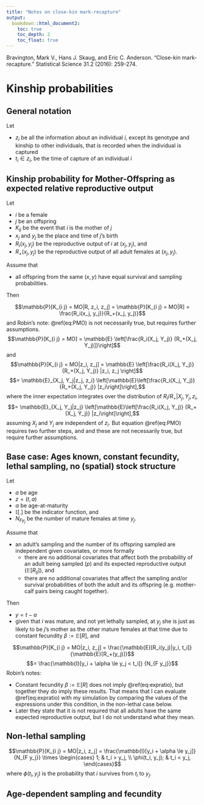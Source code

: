 ```yaml
---
title: "Notes on close-kin mark-recapture"
output:
  bookdown::html_document2:
    toc: true
    toc_depth: 2
    toc_float: true
---
```


Bravington, Mark V., Hans J. Skaug, and Eric C. Anderson. "Close-kin mark-recapture." Statistical Science 31.2 (2016): 259-274.

# Kinship probabilities

## General notation

Let

- $z_i$ be all the information about an individual $i$, except its genotype and kinship to other individuals, that is recorded when the individual is captured
- $t_i \in z_i$, be the time of capture of an individual $i$

## Kinship probability for Mother-Offspring as expected relative reproductive output

Let

- $i$ be a female
- $j$ be an offspring
- $K_{i j}$ be the event that $i$ is the mother of $j$
- $x_j$ and $y_j$ be the place and time of $j$'s birth
- $R_i(x_j, y_j)$ be the reproductive output of $i$ at $(x_j, y_j)$, and
- $R_+(x_j, y_j)$ be the reproductive output of all adult females at $(x_j, y_j)$.

Assume that

- all offspring from the same $(x, y)$ have equal survival and sampling probabilities.

Then

$$\mathbb{P}[K_{i j} = MO|R, z_i, z_j] = \mathbb{P}[K_{i j} = MO|R] = \frac{R_i(x_j, y_j)}{R_+(x_j, y_j)}$$
and
\begin{equation}
  \mathbb{P}[K_{i j} = MO|z_i, z_j] = \mathbb{E}_{X_j, Y_j|z_j} \left[\frac{\mathbb{E}[R_i(X_j, Y_j)|z_i]} {\mathbb{E}[R_+(X_j, Y_j)]} \right].
  (\#eq:PMO)
\end{equation}
Robin's note: \@ref(eq:PMO) is not necessarily true, but requires further assumptions.
$$\mathbb{P}[K_{i j} = MO] = \mathbb{E} \left[\frac{R_i(X_j, Y_j)} {R_+(X_j, Y_j)]}\right]$$
and
$$\mathbb{P}[K_{i j} = MO|z_i, z_j] = \mathbb{E} \left[\frac{R_i(X_j, Y_j)} {R_+(X_j, Y_j)} |z_i, z_j \right]$$
$$= \mathbb{E}_{X_j, Y_j|z_j, z_i} \left[\mathbb{E}\left[\frac{R_i(X_j, Y_j)} {R_+(X_j, Y_j)} |z_i\right]\right],$$
where the inner expectation integrates over the distribution of $R_i / R_+ | X_j, Y_j, z_i$,
$$= \mathbb{E}_{X_j, Y_j|z_j} \left[\mathbb{E}\left[\frac{R_i(X_j, Y_j)} {R_+(X_j, Y_j)} |z_i\right]\right],$$
assuming $X_j$ and $Y_j$ are independent of $z_i$.  But equation \@ref(eq:PMO) requires two further steps,
\begin{equation}
  \mathbb{E}_{X_j, Y_j|z_j} \left[\mathbb{E}\left[\frac{R_i(X_j, Y_j)} {R_+(X_j, Y_j)} |z_i\right]\right] = \mathbb{E}_{X_j, Y_j|z_j} \left[\frac{\mathbb{E}[R_i(X_j, Y_j)|z_i]} {\mathbb{E}[R_+(X_j, Y_j)|z_i]} \right],
  (\#eq:expratio)
\end{equation}
and
\begin{equation}
  \mathbb{E}_{X_j, Y_j|z_j} \left[\frac{\mathbb{E}[R_i(X_j, Y_j)|z_i]} {\mathbb{E}[R_+(X_j, Y_j)|z_i]} \right] = \mathbb{E}_{X_j, Y_j|z_j} \left[\frac{\mathbb{E}[R_i(X_j, Y_j)|z_i]} {\mathbb{E}[R_+(X_j, Y_j)]} \right],
  (\#eq:indepzi)
\end{equation}
and these are not necessarily true, but require further assumptions.

## Base case: Ages known, constant fecundity, lethal sampling, no (spatial) stock structure

Let 

- $a$ be age
- $z = (t, a)$
- $\alpha$ be age-at-maturity
- $\mathbb{I}[.]$ be the indicator function, and
- $N_{F y_j}$ be the number of mature females at time $y_j$.

Assume that

- an adult's sampling and the number of its offspring sampled are independent given covariates, or more formally
  - there are no additional covariates that affect both the probability of an adult being sampled ($p$) and its expected reproductive output $(\mathbb{E}[R_{ij}])$, and
  - there are no additional covariates that affect the sampling and/or survival probabilities of both the adult and its offspring (e.g. mother-calf pairs being caught together).

Then 

- $y = t - a$
- given that $i$ was mature, and not yet lethally sampled, at $y_j$ she is just as likely to be $j$'s mother as the other mature females at that time due to constant fecundity $\beta := \mathbb{E}[R]$, and

$$\mathbb{P}[K_{i j} = MO|z_i, z_j] = \frac{\mathbb{E}[R_i(y_j)|y_i, t_i]} {\mathbb{E}[R_+(y_j)]}$$
$$= \frac{\mathbb{I}[y_i + \alpha \le y_j < t_i]} {N_{F y_j}}$$
Robin's notes: 

- Constant fecundity $\beta := \mathbb{E}[R]$ does not imply \@ref(eq:expratio), but together they do imply these results.  That means that I can evaluate \@ref(eq:expratio) with my simulation by comparing the values of the expressions under this condition, in the non-lethal case below.
- Later they state that it is not required that all adults have the same expected reproductive output, but I do not understand what they mean.

## Non-lethal sampling

$$\mathbb{P}[K_{i j} = MO|z_i, z_j] = \frac{\mathbb{I}[y_i + \alpha \le y_j]} {N_{F y_j}} \times
\begin{cases} 
  1; & t_i > y_j, \\
  \phi(t_i, y_j); & t_i < y_j,
\end{cases}$$
where $\phi(t_i, y_j)$ is the probability that $i$ survives from $t_i$ to $y_j$.

## Age-dependent sampling and fecundity